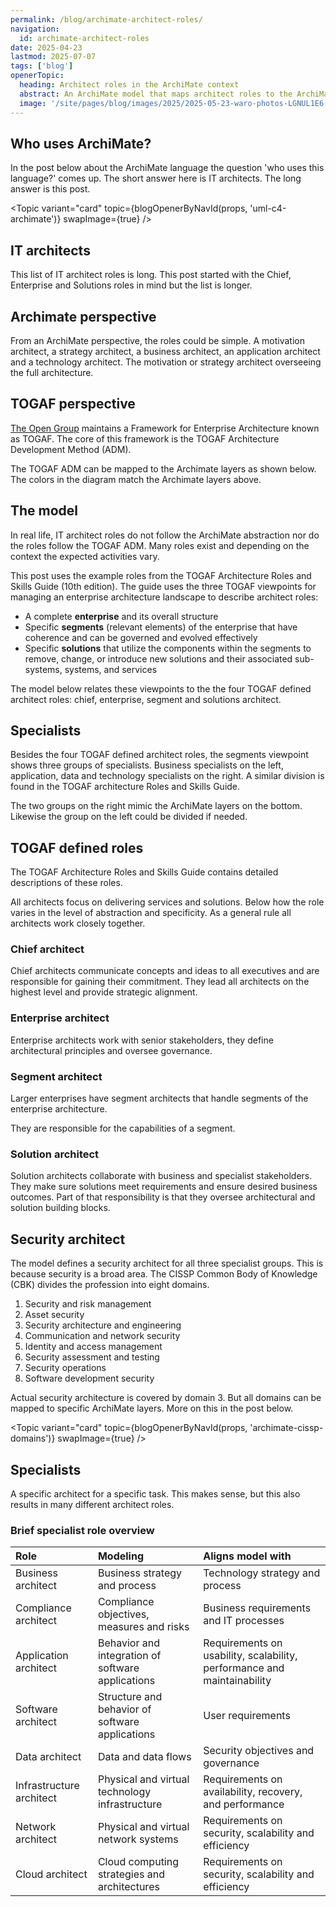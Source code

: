 ```yaml
---
permalink: /blog/archimate-architect-roles/
navigation:
  id: archimate-architect-roles
date: 2025-04-23
lastmod: 2025-07-07
tags: ['blog']
openerTopic:
  heading: Architect roles in the ArchiMate context
  abstract: An ArchiMate model that maps architect roles to the ArchiMate framework layers.
  image: '/site/pages/blog/images/2025/2025-05-23-waro-photos-LGNUL1E6--I-unsplash.jpg'
---
```



## Who uses ArchiMate?

In the post below about the ArchiMate language the question 'who uses this
language?' comes up. The short answer here is IT architects. The long answer is
this post.

<Topic variant="card" topic={blogOpenerByNavId(props, 'uml-c4-archimate')} swapImage={true} />

## IT architects

This list of IT architect roles is long. This post started with the Chief,
Enterprise and Solutions roles in mind but the list is longer.

## Archimate perspective

From an ArchiMate perspective, the roles could be simple. A motivation
architect, a strategy architect, a business architect, an application architect
and a technology architect. The motivation or strategy architect overseeing the
full architecture.

<Picture className="s-block-space u-block-space-s" src="/site/pages/blog/images-architecture/archimate-framework.svg" />

## TOGAF perspective

[The Open Group](https://www.opengroup.org) maintains a Framework for Enterprise
Architecture known as TOGAF. The core of this framework is the TOGAF
Architecture Development Method (ADM).

The TOGAF ADM can be mapped to the Archimate layers as shown below. The colors
in the diagram match the Archimate layers above.

<Picture className="s-block-space u-block-space-s" src="/site/pages/blog/images-architecture/archimate-togaf.svg" />

## The model

In real life, IT architect roles do not follow the ArchiMate abstraction nor do
the roles follow the TOGAF ADM. Many roles exist and depending on the context
the expected activities vary.

This post uses the example roles from the TOGAF Architecture Roles and Skills
Guide (10th edition). The guide uses the three TOGAF viewpoints for managing an
enterprise architecture landscape to describe architect roles:

- A complete **enterprise** and its overall structure
- Specific **segments** (relevant elements) of the enterprise that have
  coherence and can be governed and evolved effectively
- Specific **solutions** that utilize the components within the segments to
  remove, change, or introduce new solutions and their associated sub-systems,
  systems, and services

The model below relates these viewpoints to the the four TOGAF defined architect
roles: chief, enterprise, segment and solutions architect.

<Diagram src="/site/pages/blog/images-architecture/archimate-architect-roles.svg" width="60rem" />

## Specialists

Besides the four TOGAF defined architect roles, the segments viewpoint shows
three groups of specialists. Business specialists on the left, application, data
and technology specialists on the right. A similar division is found in the
TOGAF architecture Roles and Skills Guide.

The two groups on the right mimic the ArchiMate layers on the bottom. Likewise
the group on the left could be divided if needed.

## TOGAF defined roles

The TOGAF Architecture Roles and Skills Guide contains detailed descriptions of
these roles.

All architects focus on delivering services and solutions. Below how the role
varies in the level of abstraction and specificity. As a general rule all
architects work closely together.

### Chief architect

Chief architects communicate concepts and ideas to all executives and are
responsible for gaining their commitment. They lead all architects on the
highest level and provide strategic alignment.

### Enterprise architect

Enterprise architects work with senior stakeholders, they define architectural
principles and oversee governance.

### Segment architect

Larger enterprises have segment architects that handle segments of the
enterprise architecture.

They are responsible for the capabilities of a segment.

### Solution architect

Solution architects collaborate with business and specialist stakeholders. They
make sure solutions meet requirements and ensure desired business outcomes. Part
of that responsibility is that they oversee architectural and solution building
blocks.

## Security architect

The model defines a security architect for all three specialist groups. This is
because security is a broad area. The CISSP Common Body of Knowledge (CBK)
divides the profession into eight domains.

1) Security and risk management
2) Asset security
3) Security architecture and engineering
4) Communication and network security
5) Identity and access management
6) Security assessment and testing
7) Security operations
8) Software development security

Actual security architecture is covered by domain 3. But all domains can be
mapped to specific ArchiMate layers. More on this in the post below.

<Topic variant="card" topic={blogOpenerByNavId(props, 'archimate-cissp-domains')} swapImage={true} />

## Specialists

A specific architect for a specific task. This makes sense, but this
also results in many different architect roles.

### Brief specialist role overview

|Role|Modeling|Aligns model with|
|:---|:---|:---|
|Business architect |Business strategy and process|Technology strategy and process|
|Compliance architect|Compliance objectives, measures and risks|Business requirements and IT processes|
|Application architect|Behavior and integration of software applications|Requirements on usability, scalability, performance and maintainability|
|Software architect|Structure and behavior of software applications|User requirements|
|Data architect|Data and data flows|Security objectives and governance|
|Infrastructure architect|Physical and virtual technology infrastructure|Requirements on availability, recovery, and performance|
|Network architect|Physical and virtual network systems|Requirements on security, scalability and efficiency|
|Cloud architect|Cloud computing strategies and architectures|Requirements on security, scalability and efficiency|
